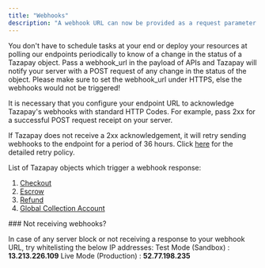```yaml
---
title: "Webhooks"
description: "A webhook URL can now be provided as a request parameter in request bodies for certain endpoints which will notify you of any change in the underlying object status."
---
```


You don't have to schedule tasks at your end or deploy your resources at polling our endpoints periodically to know of a change in the status of a Tazapay object. Pass a webhook\_url in the payload of APIs and Tazapay will notify your server with a POST request of any change in the status of the object. Please make sure to set the webhook\_url under HTTPS, else the webhooks would not be triggered!

It is necessary that you configure your endpoint URL to acknowledge Tazapay's webhooks with standard HTTP Codes. For example, pass 2xx for a successful POST request receipt on your server.

If Tazapay does not receive a 2xx acknowledgement, it will retry sending webhooks to the endpoint for a period of 36 hours. Click [here](https://docs.tazapay.com/docs/retry-policy) for the detailed retry policy.

List of Tazapay objects which trigger a webhook response:

1. [Checkout](doc:checkout-webhook)
2. [Escrow](doc:escrow-webhook)
3. [Refund](doc:refund-webhook)
4. [Global Collection Account](doc:collection-account)

<Info>
  ### Not receiving webhooks?

  In case of any server block or not receiving a response to your webhook URL, try whitelisting the below IP addresses: Test Mode (Sandbox) : **13.213.226.109** Live Mode (Production) : **52.77.198.235**
</Info>
